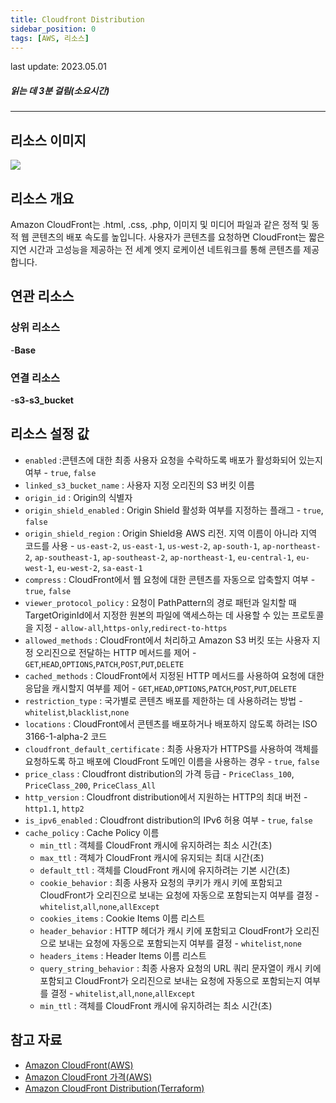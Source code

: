 ```yaml
---
title: Cloudfront Distribution
sidebar_position: 0
tags: [AWS, 리소스]
---
```



<span className="theme-doc-version-badge badge badge--secondary">
    last update: 2023.05.01
</span>

##### 읽는 데 3분 걸림(소요시간)

---

## 리소스 이미지

<img src={icon} />

## 리소스 개요

Amazon CloudFront는 .html, .css, .php, 이미지 및 미디어 파일과 같은 정적 및 동적 웹 콘텐츠의 배포 속도를 높입니다. 사용자가 콘텐츠를 요청하면 CloudFront는 짧은 지연 시간과 고성능을 제공하는 전 세계 엣지 로케이션 네트워크를 통해 콘텐츠를 제공합니다.

## 연관 리소스

### 상위 리소스

-**Base**

### 연결 리소스

-**s3-s3_bucket**

## 리소스 설정 값

-   `enabled` :콘텐츠에 대한 최종 사용자 요청을 수락하도록 배포가 활성화되어 있는지 여부 - `true`, `false`
-   `linked_s3_bucket_name` : 사용자 지정 오리진의 S3 버킷 이름
-   `origin_id` : Origin의 식별자
-   `origin_shield_enabled` : Origin Shield 활성화 여부를 지정하는 플래그 - `true`, `false`
-   `origin_shield_region` : Origin Shield용 AWS 리전. 지역 이름이 아니라 지역 코드를 사용 - `us-east-2`, `us-east-1`, `us-west-2`, `ap-south-1`, `ap-northeast-2`, `ap-southeast-1`, `ap-southeast-2`, `ap-northeast-1`, `eu-central-1`, `eu-west-1`, `eu-west-2`, `sa-east-1`
-   `compress` : CloudFront에서 웹 요청에 대한 콘텐츠를 자동으로 압축할지 여부 - `true`, `false`
-   `viewer_protocol_policy` : 요청이 PathPattern의 경로 패턴과 일치할 때 TargetOriginId에서 지정한 원본의 파일에 액세스하는 데 사용할 수 있는 프로토콜을 지정 - `allow-all`,`https-only`,`redirect-to-https`
-   `allowed_methods` : CloudFront에서 처리하고 Amazon S3 버킷 또는 사용자 지정 오리진으로 전달하는 HTTP 메서드를 제어 - `GET`,`HEAD`,`OPTIONS`,`PATCH`,`POST`,`PUT`,`DELETE`
-   `cached_methods` : CloudFront에서 지정된 HTTP 메서드를 사용하여 요청에 대한 응답을 캐시할지 여부를 제어 - `GET`,`HEAD`,`OPTIONS`,`PATCH`,`POST`,`PUT`,`DELETE`
-   `restriction_type` : 국가별로 콘텐츠 배포를 제한하는 데 사용하려는 방법 - `whitelist`,`blacklist`,`none`
-   `locations` : CloudFront에서 콘텐츠를 배포하거나 배포하지 않도록 하려는 ISO 3166-1-alpha-2 코드
-   `cloudfront_default_certificate` : 최종 사용자가 HTTPS를 사용하여 객체를 요청하도록 하고 배포에 CloudFront 도메인 이름을 사용하는 경우 - `true`, `false`
-   `price_class` : Cloudfront distribution의 가격 등급 - `PriceClass_100`, `PriceClass_200`, `PriceClass_All`
-   `http_version` : Cloudfront distribution에서 지원하는 HTTP의 최대 버전 - `http1.1`, `http2`
-   `is_ipv6_enabled` : Cloudfront distribution의 IPv6 허용 여부 - `true`, `false`
-   `cache_policy` : Cache Policy 이름
    -   `min_ttl` : 객체를 CloudFront 캐시에 유지하려는 최소 시간(초)
    -   `max_ttl` : 객체가 CloudFront 캐시에 유지되는 최대 시간(초)
    -   `default_ttl` : 객체를 CloudFront 캐시에 유지하려는 기본 시간(초)
    -   `cookie_behavior` : 최종 사용자 요청의 쿠키가 캐시 키에 포함되고 CloudFront가 오리진으로 보내는 요청에 자동으로 포함되는지 여부를 결정 - `whitelist`,`all`,`none`,`allExcept`
    -   `cookies_items` : Cookie Items 이름 리스트
    -   `header_behavior` : HTTP 헤더가 캐시 키에 포함되고 CloudFront가 오리진으로 보내는 요청에 자동으로 포함되는지 여부를 결정 - `whitelist`,`none`
    -   `headers_items` : Header Items 이름 리스트
    -   `query_string_behavior` : 최종 사용자 요청의 URL 쿼리 문자열이 캐시 키에 포함되고 CloudFront가 오리진으로 보내는 요청에 자동으로 포함되는지 여부를 결정 - `whitelist`,`all`,`none`,`allExcept`
    -   `min_ttl` : 객체를 CloudFront 캐시에 유지하려는 최소 시간(초)

## 참고 자료

-   [Amazon CloudFront(AWS)](https://docs.aws.amazon.com/ko_kr/AmazonCloudFront/latest/DeveloperGuide/Introduction.html)
-   [Amazon CloudFront 가격(AWS)](https://aws.amazon.com/ko/cloudfront/pricing/?nc2=type_a)
-   [Amazon CloudFront Distribution(Terraform)](https://registry.terraform.io/providers/hashicorp/aws/latest/docs/resources/cloudfront_distribution)
